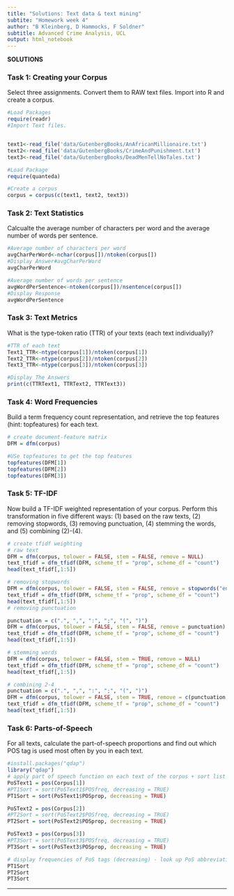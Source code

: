```yaml
---
title: "Solutions: Text data & text mining"
subtite: "Homework week 4"
author: "B Kleinberg, D Hammocks, F Soldner"
subtitle: Advanced Crime Analysis, UCL
output: html_notebook
---
```


**SOLUTIONS**

### Task 1: Creating your Corpus

Select three assignments. Convert them to RAW text files. Import into R and create a corpus.


```r
#Load Packages
require(readr)
#Import Text files.


text1<-read_file('data/GutenbergBooks/AnAfricanMillionaire.txt')
text2<-read_file('data/GutenbergBooks/CrimeAndPunishment.txt')
text3<-read_file('data/GutenbergBooks/DeadMenTellNoTales.txt')

#Load Package
require(quanteda)

#Create a corpus
corpus = corpus(c(text1, text2, text3))
```



### Task 2: Text Statistics

Calcualte the average number of characters per word and the average number of words per sentence.

```r
#Average number of characters per word
avgCharPerWord<-nchar(corpus[])/ntoken(corpus[])
#Display Answer#avgCharPerWord
avgCharPerWord

#Average number of words per sentence
avgWordPerSentence<-ntoken(corpus[])/nsentence(corpus[])
#Display Response
avgWordPerSentence
```


### Task 3: Text Metrics
What is the type-token ratio (TTR) of your texts (each text individually)?

```r
#TTR of each text
Text1_TTR<-ntype(corpus[1])/ntoken(corpus[1])
Text2_TTR<-ntype(corpus[2])/ntoken(corpus[2])
Text3_TTR<-ntype(corpus[3])/ntoken(corpus[3])

#Display The Answers
print(c(TTRText1, TTRText2, TTRText3))
```


### Task 4: Word Frequencies
Build a term frequency count representation, and retrieve the top features (hint: topfeatures) for each text.

```r
# create document-feature matrix
DFM = dfm(corpus)

#USe topfeatures to get the top features
topfeatures(DFM[1])
topfeatures(DFM[2])
topfeatures(DFM[3])
```


### Task 5: TF-IDF
Now build a TF-IDF weighted representation of your corpus. Perform this transformation in five different ways: (1) based on the raw texts, (2) removing stopwords, (3) removing punctuation, (4) stemming the words, and (5) combining (2)-(4).

```r
# create tfidf weighting
# raw text
DFM = dfm(corpus, tolower = FALSE, stem = FALSE, remove = NULL)
text_tfidf = dfm_tfidf(DFM, scheme_tf = "prop", scheme_df = "count")
head(text_tfidf[,1:5])

# removing stopwords
DFM = dfm(corpus, tolower = FALSE, stem = FALSE, remove = stopwords("english"))
text_tfidf = dfm_tfidf(DFM, scheme_tf = "prop", scheme_df = "count")
head(text_tfidf[,1:5])
# removing punctuation

punctuation = c(".", ",", ":", ";", "(", ")")
DFM = dfm(corpus, tolower = FALSE, stem = FALSE, remove = punctuation)
text_tfidf = dfm_tfidf(DFM, scheme_tf = "prop", scheme_df = "count")
head(text_tfidf[,1:5])

# stemming words
DFM = dfm(corpus, tolower = FALSE, stem = TRUE, remove = NULL)
text_tfidf = dfm_tfidf(DFM, scheme_tf = "prop", scheme_df = "count")
head(text_tfidf[,1:5])

# combining 2-4
punctuation = c(".", ",", ":", ";", "(", ")")
DFM = dfm(corpus, tolower = FALSE, stem = TRUE, remove = c(punctuation, stopwords("english")))
text_tfidf = dfm_tfidf(DFM, scheme_tf = "prop", scheme_df = "count")
head(text_tfidf[,1:5])
```

### Task 6: Parts-of-Speech
For all texts, calculate the part-of-speech proportions and find out which POS tag is used most often by you in each text.

```r
#install.packages("qdap")
library("qdap")
# apply part of speech function on each text of the corpus + sort list of frequencies/proportions of tags
PoSText1 = pos(Corpus[1])
#PT1Sort = sort(PoSText1$POSfreq, decreasing = TRUE)
PT1Sort = sort(PoSText1$POSprop, decreasing = TRUE)

PoSText2 = pos(Corpus[2])
#PT2Sort = sort(PoSText2$POSfreq, decreasing = TRUE)
PT2Sort = sort(PoSText2$POSprop, decreasing = TRUE)

PoSText3 = pos(Corpus[3])
#PT3Sort = sort(PoSText3$POSfreq, decreasing = TRUE)
PT3Sort = sort(PoSText3$POSprop, decreasing = TRUE)

# display frequencies of PoS tags (decreasing) - look up PoS abbreviations online for better understanding
PT1Sort
PT2Sort
PT3Sort
```

---